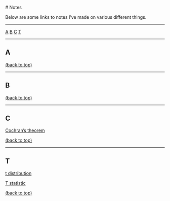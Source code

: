 <a id="top"></a> 
# Notes

Below are some links to notes I've made on various different things.

********************************************************************************

<a href="#A">A</a>
<a href="#B">B</a>
<a href="#C">C</a>
<a href="#T">T</a>

********************************************************************************
<a id="A"></a>

## A 

<a href="#top">(back to top)</a> 

********************************************************************************
<a id="B"></a>

## B

<a href="#top">(back to top)</a> 

********************************************************************************
<a id="C"></a>

## C

<a href="#Cochran's theorem">Cochran's theorem</a>

<a href="#top">(back to top)</a> 

********************************************************************************
<a id="C"></a>

## T

<a href="#t distribution">t distribution</a>

<a href="#T statistic">T statistic</a>

<a href="#top">(back to top)</a> 
